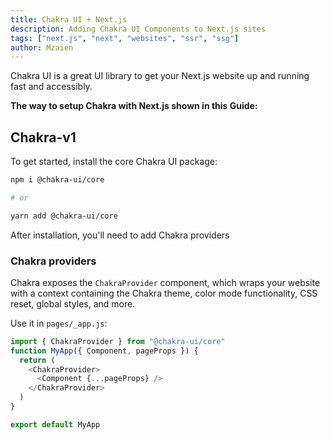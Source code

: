 ```yaml
---
title: Chakra UI + Next.js
description: Adding Chakra UI Components to Next.js sites
tags: ["next.js", "next", "websites", "ssr", "ssg"]
author: Mzaien
---
```


Chakra UI is a great UI library to get your Next.js website up and running fast
and accessibly.

**The way to setup Chakra with Next.js shown in this Guide:**

## Chakra-v1

To get started, install the core Chakra UI package:

```zsh
npm i @chakra-ui/core

# or

yarn add @chakra-ui/core
```

After installation, you'll need to add Chakra providers

### Chakra providers

Chakra exposes the `ChakraProvider` component, which wraps your website with a
context containing the Chakra theme, color mode functionality, CSS reset, global
styles, and more.

Use it in `pages/_app.js`:

```js live=false
import { ChakraProvider } from "@chakra-ui/core"
function MyApp({ Component, pageProps }) {
  return (
    <ChakraProvider>
      <Component {...pageProps} />
    </ChakraProvider>
  )
}

export default MyApp
```
